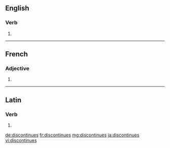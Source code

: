 ==English==

===Verb===
{{head|en|verb form}}

# {{en-third-person singular of|discontinue}}

----

==French==

===Adjective===
{{fr-adj-form}} {{g|f-p}}

# {{feminine plural of|discontinu|lang=fr}}

----

==Latin==

===Verb===
{{la-verb-form|discontinuēs}}

# {{inflection of|discontinuō||2|s|pres|act|sub|lang=la}}

[[de:discontinues]]
[[fr:discontinues]]
[[mg:discontinues]]
[[ja:discontinues]]
[[vi:discontinues]]